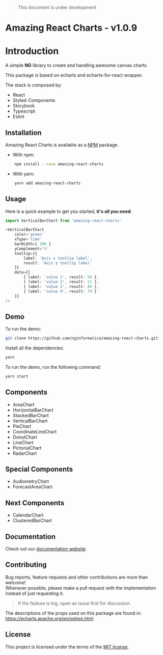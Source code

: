 
<Meta title="Introduction" />

> This document is under development

# Amazing React Charts - v1.0.9

# Introduction

A simple **NG** library to create and handling awesome canvas charts. 

This package is based on echarts and echarts-for-react wrapper.

The stack is composed by:

- React
- Styled-Components
- Storybook
- Typescript
- Eslint

## Installation

Amazing React Charts is avaliable as a [NPM](https://www.npmjs.com/package/amazing-react-charts) package.

- With npm:

```sh
    npm install --save amazing-react-charts
```

- With yarn:

```sh
    yarn add amazing-react-charts
```

## Usage

Here is a quick example to get you started, **it's all you need**:

```ts
import VerticalBarChart from 'amazing-react-charts'

<VerticalBarChart
    color='green'
    xType='time'
    barWidth={ 100 }
    yComplement='%'
    tooltip={{ 
        label: 'Axis x tooltip label',
        result: 'Axis y tooltip label'
    }}
    data={[
        { label: 'value 1', result: 50 },
        { label: 'value 2', result: 21 },
        { label: 'value 3', result: 84 },
        { label: 'value 4', result: 79 }
    ]}
/>
```

## Demo

To run the demo:

```sh
git clone https://github.com/nginformatica/amazing-react-charts.git
```

Install all the dependencies:

```sh
yarn
```

To run the demo, run the following command:

```sh
yarn start
```

## Components

- AreaChart
- HorizontalBarChart
- StackedBarChart
- VerticalBarChart
- PieChart
- CoordinateLineChart
- DonutChart
- LineChart
- PictorialChart
- RadarChart

## Special Components

- AudiometryChart
- ForecastAreaChart

## Next Components

- CalendarChart
- ClusteredBarChart

## Documentation

Check out our [documentation website](https://amazing-react-charts.now.sh/).
  
## Contributing

Bug reports, feature requests and other contributions are more than welcome! <br/>
Whenever possible, please make a pull request with the implementation instead of just requesting it.

> If the feature is big, open an issue first for discussion.

The descriptions of the props used on this package are found in: https://echarts.apache.org/en/option.html

## License

This project is licensed under the terms of the
[MIT license](/LICENSE).
